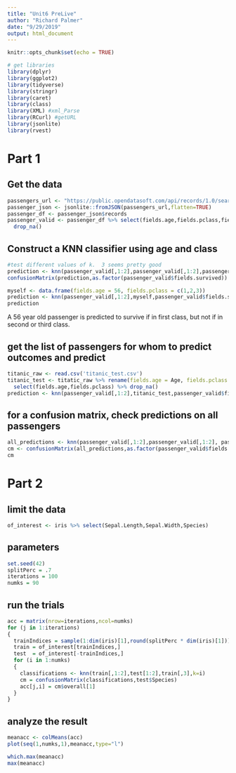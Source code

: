 ```yaml
---
title: "Unit6 PreLive"
author: "Richard Palmer"
date: "9/29/2019"
output: html_document
---
```


```r
knitr::opts_chunk$set(echo = TRUE)

# get libraries
library(dplyr)
library(ggplot2)
library(tidyverse)
library(stringr)
library(caret)
library(class)
library(XML) #xml_Parse
library(RCurl) #getURL
library(jsonlite)
library(rvest)
```

# Part 1

## Get the data 
```r
passengers_url <- "https://public.opendatasoft.com/api/records/1.0/search/?dataset=titanic-passengers&rows=2000&facet=survived&facet=pclass&facet=sex&facet=age&facet=embarked"
passenger_json <- jsonlite::fromJSON(passengers_url,flatten=TRUE)
passenger_df <- passenger_json$records
passenger_valid <- passenger_df %>% select(fields.age,fields.pclass,fields.survived) %>%
  drop_na()
```

## Construct a KNN classifier using age and class
```r
#test different values of k.  3 seems pretty good
prediction <- knn(passenger_valid[,1:2],passenger_valid[,1:2],passenger_valid$fields.survived,k=3)
confusionMatrix(prediction,as.factor(passenger_valid$fields.survived))
```

```r
myself <- data.frame(fields.age = 56, fields.pclass = c(1,2,3))
prediction <- knn(passenger_valid[,1:2],myself,passenger_valid$fields.survived,k=3,prob=TRUE)
prediction
```

A 56 year old passenger is predicted to survive if in first class, but not if
in second or third class.

## get the list of passengers for whom to predict outcomes and predict
```r
titanic_raw <- read.csv('titanic_test.csv')
titanic_test <- titatic_raw %>% rename(fields.age = Age, fields.pclass = Pclass) %>% 
  select(fields.age,fields.pclass) %>% drop_na()
prediction <- knn(passenger_valid[,1:2],titanic_test,passenger_valid$fields.survived)

```


## for a confusion matrix, check predictions on all passengers
```r
all_predictions <- knn(passenger_valid[,1:2],passenger_valid[,1:2], passenger_valid$fields.survived,k=3) 
cm <- confusionMatrix(all_predictions,as.factor(passenger_valid$fields.survived))
cm
```

# Part 2

## limit the data
```r
of_interest <- iris %>% select(Sepal.Length,Sepal.Width,Species)
```

## parameters
```r
set.seed(42)
splitPerc = .7
iterations = 100
numks = 90
```

## run the trials
```r
acc = matrix(nrow=iterations,ncol=numks)
for (j in 1:iterations)
{
  trainIndices = sample(1:dim(iris)[1],round(splitPerc * dim(iris)[1]))
  train = of_interest[trainIndices,]
  test  = of_interest[-trainIndices,]
  for (i in 1:numks)
  {
    classifications <- knn(train[,1:2],test[1:2],train[,3],k=i)
    cm = confusionMatrix(classifications,test$Species)
    acc[j,i] = cm$overall[1]
  }
}
```

## analyze the result
```r
meanacc <- colMeans(acc)
plot(seq(1,numks,1),meanacc,type="l")
```

```r
which.max(meanacc)
max(meanacc)
```



